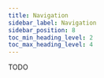 ---
title: Navigation
sidebar_label: Navigation
sidebar_position: 8
toc_min_heading_level: 2
toc_max_heading_level: 4
---

TODO